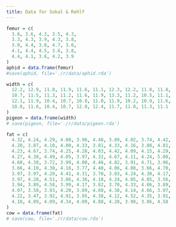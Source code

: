 ```yaml
---
title: Data for Sokal & Rohlf
---
```



```r
femur = c(
  3.8, 3.6, 4.3, 3.5, 4.3, 
  3.3, 4.3, 3.9, 4.3, 3.8,
  3.9, 4.4, 3.8, 4.7, 3.6,
  4.1, 4.4, 4.5, 3.6, 3.8,
  4.4, 4.1, 3.6, 4.2, 3.9
)
aphid = data.frame(femur)
#save(aphid, file='./r/data/aphid.rda')

width = c(
  12.2, 12.9, 11.8, 11.9, 11.6, 11.1, 12.3, 12.2, 11.8, 11.8,
  10.7, 11.5, 11.3, 11.2, 11.6, 11.9, 13.3, 11.2, 10.5, 11.1,
  12.1, 11.9, 10.4, 10.7, 10.8, 11.0, 11.9, 10.2, 10.9, 11.6,
  10.8, 11.6, 10.4, 10.7, 12.0, 12.4, 11.7, 11.8, 11.3, 11.1
)
pigeon = data.frame(width)
# save(pigeon, file='./r/data/pigeon.rda')

fat = c(
  4.32, 4.24, 4.29, 4.00, 3.96, 4.48, 3.89, 4.02, 3.74, 4.42,
  4.20, 3.87, 4.10, 4.00, 4.33, 3.81, 4.33, 4.16, 3.88, 4.81,
  4.23, 4.67, 3.74, 4.25, 4.28, 4.03, 4.42, 4.09, 4.15, 4.29,
  4.27, 4.38, 4.49, 4.05, 3.97, 4.32, 4.67, 4.11, 4.24, 5.00,
  4.60, 4.38, 3.72, 3.99, 4.00, 4.46, 4.82, 3.91, 4.71, 3.96,
  3.66, 4.10, 4.38, 4.16, 3.77, 4.40, 4.06, 4.08, 3.66, 4.70,
  3.97, 3.97, 4.20, 4.41, 4.31, 3.70, 3.83, 4.24, 4.30, 4.17,
  3.97, 4.20, 4.51, 3.86, 4.36, 4.18, 4.24, 4.05, 4.05, 3.56,
  3.94, 3.89, 4.58, 3.99, 4.17, 3.82, 3.70, 4.33, 4.06, 3.89, 
  4.07, 3.58, 3.93, 4.20, 3.89, 4.60, 4.38, 4.14, 4.66, 3.97,
  4.22, 3.47, 3.92, 4.91, 3.95, 4.38, 4.12, 4.52, 4.35, 3.91,
  4.10, 4.09, 4.09, 4.34, 4.09, 4.88, 4.28, 3.98, 3.86, 4.58
)
cow = data.frame(fat)
# save(cow, file='./r/data/cow.rda')
```

